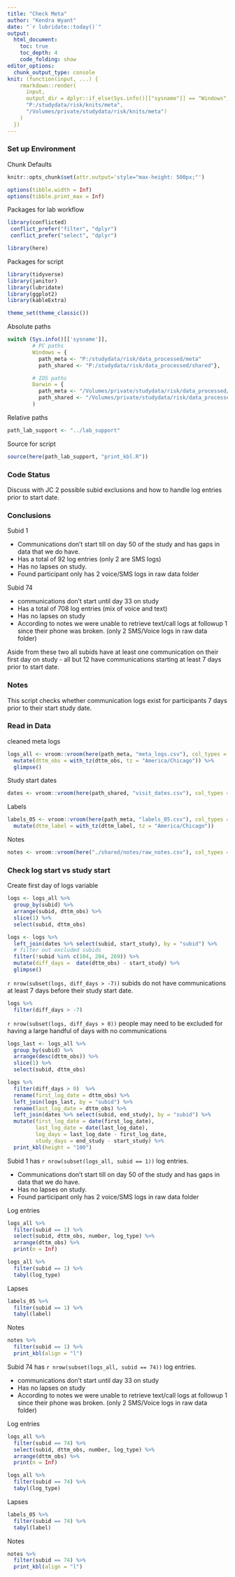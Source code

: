 ---
title: "Check Meta"
author: "Kendra Wyant"
date: "`r lubridate::today()`"
output: 
  html_document:
    toc: true 
    toc_depth: 4
    code_folding: show
editor_options: 
  chunk_output_type: console
knit: (function(input, ...) {
    rmarkdown::render(
      input,
      output_dir = dplyr::if_else(Sys.info()[["sysname"]] == "Windows",
      "P:/studydata/risk/knits/meta", 
      "/Volumes/private/studydata/risk/knits/meta")
    )
  })
---

### Set up Environment

Chunk Defaults
```{r defaults, include=FALSE}
knitr::opts_chunk$set(attr.output='style="max-height: 500px;"')

options(tibble.width = Inf)
options(tibble.print_max = Inf)
```

Packages for lab workflow 
```{r, packages_workflow, message=FALSE, warning=FALSE}
library(conflicted) 
 conflict_prefer("filter", "dplyr")
 conflict_prefer("select", "dplyr")

library(here)  
```

Packages for script
```{r, packages_script, message=FALSE, warning=FALSE}
library(tidyverse)  
library(janitor) 
library(lubridate)
library(ggplot2)
library(kableExtra)

theme_set(theme_classic()) 
```

Absolute paths
```{r, paths}
switch (Sys.info()[['sysname']],
        # PC paths
        Windows = {
          path_meta <- "P:/studydata/risk/data_processed/meta"
          path_shared <- "P:/studydata/risk/data_processed/shared"},

        # IOS paths
        Darwin = {
          path_meta <- "/Volumes/private/studydata/risk/data_processed/meta"
          path_shared <- "/Volumes/private/studydata/risk/data_processed/shared"}
        )
```

Relative paths
```{r}
path_lab_support <- "../lab_support"
```


Source for script
```{r, source_script, message=FALSE, warning=FALSE}
source(here(path_lab_support, "print_kbl.R"))
```


### Code Status

Discuss with JC 2 possible subid exclusions and how to handle log entries prior to start date.        


### Conclusions


Subid 1  

- Communications don't start till on day 50 of the study and  has gaps in data that we do have.    
- Has a total of 92 log entries (only 2 are SMS logs)    
- Has no lapses on study.   
- Found participant only has 2 voice/SMS logs in raw data folder    


Subid 74 

- communications don't start until day 33 on study   
- Has a total of 708 log entries (mix of voice and text)     
- Has no lapses on study    
- According to notes we were unable to retrieve text/call logs at followup 1 since 
their phone was broken. (only 2 SMS/Voice logs in raw data folder)   


Aside from these two all subids have at least one communication on their first day on study - 
all but 12 have communications starting at least 7 days prior to start date.    


### Notes

This script checks whether communication logs exist for participants 7 days prior to their 
start study date.



### Read in Data

cleaned meta logs
```{r}
logs_all <- vroom::vroom(here(path_meta, "meta_logs.csv"), col_types = vroom::cols()) %>% 
  mutate(dttm_obs = with_tz(dttm_obs, tz = "America/Chicago")) %>% 
  glimpse()
```

Study start dates
```{r}
dates <- vroom::vroom(here(path_shared, "visit_dates.csv"), col_types = vroom::cols()) 
```

Labels
```{r}
labels_05 <- vroom::vroom(here(path_meta, "labels_05.csv"), col_types = vroom::cols()) %>% 
  mutate(dttm_label = with_tz(dttm_label, tz = "America/Chicago")) 
```

Notes
```{r}
notes <- vroom::vroom(here("./shared/notes/raw_notes.csv"), col_types = vroom::cols()) 
```


### Check log start vs study start

Create first day of logs variable
```{r}
logs <- logs_all %>% 
  group_by(subid) %>% 
  arrange(subid, dttm_obs) %>% 
  slice(1) %>% 
  select(subid, dttm_obs)

logs <- logs %>% 
  left_join(dates %>% select(subid, start_study), by = "subid") %>% 
  # filter out excluded subids 
  filter(!subid %in% c(104, 204, 269)) %>% 
  mutate(diff_days =  date(dttm_obs) - start_study) %>% 
  glimpse()
```

`r nrow(subset(logs, diff_days > -7))` subids do not have communications at least 7 days 
before their study start date.
```{r}
logs %>% 
  filter(diff_days > -7)
```

`r nrow(subset(logs, diff_days > 0))` people may need to be excluded for having a large handful of days with no communications
```{r}
logs_last <- logs_all %>% 
  group_by(subid) %>% 
  arrange(desc(dttm_obs)) %>% 
  slice(1) %>% 
  select(subid, dttm_obs)

logs %>% 
  filter(diff_days > 0)  %>% 
  rename(first_log_date = dttm_obs) %>% 
  left_join(logs_last, by = "subid") %>% 
  rename(last_log_date = dttm_obs) %>% 
  left_join(dates %>% select(subid, end_study), by = "subid") %>% 
  mutate(first_log_date = date(first_log_date),
         last_log_date = date(last_log_date),
         log_days = last_log_date - first_log_date,
         study_days = end_study - start_study) %>% 
  print_kbl(height = "100")
```

Subid 1 has `r nrow(subset(logs_all, subid == 1))` log entries.    

- Communications don't start till on day 50 of the study and  has gaps in data that we do have.    
- Has no lapses on study.   
- Found participant only has 2 voice/SMS logs in raw data folder   

Log entries
```{r}
logs_all %>% 
  filter(subid == 1) %>% 
  select(subid, dttm_obs, number, log_type) %>% 
  arrange(dttm_obs) %>% 
  print(n = Inf)

logs_all %>% 
  filter(subid == 1) %>% 
  tabyl(log_type)
```

Lapses
```{r}
labels_05 %>% 
  filter(subid == 1) %>% 
  tabyl(label)
```

Notes
```{r}
notes %>% 
  filter(subid == 1) %>% 
  print_kbl(align = "l")
```



Subid 74 has `r nrow(subset(logs_all, subid == 74))` log entries.     

- communications don't start until day 33 on study   
- Has no lapses on study    
- According to notes we were unable to retrieve text/call logs at followup 1 since 
their phone was broken. (only 2 SMS/Voice logs in raw data folder)   


Log entries   
```{r}
logs_all %>% 
  filter(subid == 74) %>% 
  select(subid, dttm_obs, number, log_type) %>% 
  arrange(dttm_obs) %>% 
  print(n = Inf)

logs_all %>% 
  filter(subid == 74) %>% 
  tabyl(log_type)
```

Lapses
```{r}
labels_05 %>% 
  filter(subid == 74) %>% 
  tabyl(label)
```

Notes
```{r}
notes %>% 
  filter(subid == 74) %>% 
  print_kbl(align = "l")
```


